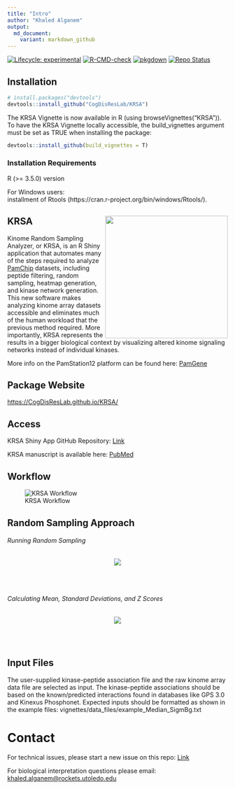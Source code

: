 ```yaml
---
title: "Intro"
author: "Khaled Alganem"
output:
  md_document:
    variant: markdown_github
---
```


<!-- badges: start -->

[![Lifecycle: experimental](https://img.shields.io/badge/lifecycle-experimental-orange.svg)](https://www.tidyverse.org/lifecycle/#experimental) [![R-CMD-check](https://github.com/CogDisResLab/KRSA/actions/workflows/R-CMD-check.yaml/badge.svg)](https://github.com/CogDisResLab/KRSA/actions/workflows/R-CMD-check.yaml) [![pkgdown](https://github.com/CogDisResLab/KRSA/actions/workflows/pkgdown.yml/badge.svg)](https://github.com/CogDisResLab/KRSA/actions/workflows/pkgdown.yml) [![Repo Status](https://www.repostatus.org/badges/latest/active.svg)](https://www.repostatus.org/#active)

<!-- badges: end -->

## Installation

``` r
# install.packages("devtools")
devtools::install_github("CogDisResLab/KRSA")
```

The KRSA Vignette is now available in R (using browseVignettes("KRSA")). To have the KRSA Vignette locally accessible, the build_vignettes argument must be set as TRUE when installing the package:

``` r
devtools::install_github(build_vignettes = T)
```

### Installation Requirements 
R (>= 3.5.0) version  

For Windows users:  
installment of Rtools (https://cran.r-project.org/bin/windows/Rtools/). 


## KRSA <img src="man/figures/logo.png" align="right" height="280"/>

Kinome Random Sampling Analyzer, or KRSA, is an R Shiny application that automates many of the steps required to analyze [PamChip](%22https://pamgene.com/technology/%22) datasets, including peptide filtering, random sampling, heatmap generation, and kinase network generation. This new software makes analyzing kinome array datasets accessible and eliminates much of the human workload that the previous method required. More importantly, KRSA represents the results in a bigger biological context by visualizing altered kinome signaling networks instead of individual kinases.

More info on the PamStation12 platform can be found here: [PamGene](%22https://pamgene.com/%22)

## Package Website

<https://CogDisResLab.github.io/KRSA/>

## Access

KRSA Shiny App GitHub Repository: [Link](https://github.com/CogDisResLab/KRSA_App)

KRSA manuscript is available here: [PubMed](https://pubmed.ncbi.nlm.nih.gov/34919543/)

## Workflow

![KRSA Workflow](man/figures/workflow.png)

## Random Sampling Approach

###### Running Random Sampling

<p align="center">
  <img src="man/figures/rand_sampling_DMPK.gif"/>
</p>

<br /> <br />

###### Calculating Mean, Standard Deviations, and Z Scores

<p align="center">
  <img src="man/figures/rand_explain_new.png"/>
</p>

<br /><br />

## Input Files

The user-supplied kinase-peptide association file and the raw kinome array data file are selected as input. The kinase-peptide associations should be based on the known/predicted interactions found in databases like GPS 3.0 and Kinexus Phosphonet. Expected inputs should be formatted as shown in the example files: vignettes/data_files/example_Median_SigmBg.txt

# Contact

For technical issues, please start a new issue on this repo: [Link](https://github.com/CogDisResLab/KRSA/issues)

For biological interpretation questions please email: [khaled.alganem\@rockets.utoledo.edu](mailto:khaled.alganem@rockets.utoledo.edu)
